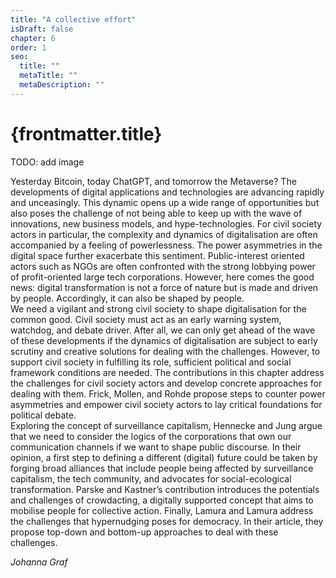 ```yaml
---
title: "A collective effort"
isDraft: false
chapter: 6
order: 1
seo:
  title: ""
  metaTitle: ""
  metaDescription: ""
---
```



# {frontmatter.title}

TODO: add image

Yesterday Bitcoin, today ChatGPT, and tomorrow the Metaverse? The developments of digital applications and technologies are advancing rapidly and unceasingly. This dynamic opens up a wide range of opportunities but also poses the challenge of not being able to keep up with the wave of innovations, new business models, and hype-technologies. For civil society actors in particular, the complexity and dynamics of digitalisation are often accompanied by a feeling of powerlessness. The power asymmetries in the digital space further exacerbate this sentiment. Public-interest oriented actors such as NGOs are often confronted with the strong lobbying power of profit-oriented large tech corporations. However, here comes the good news: digital transformation is not a force of nature but is made and driven by people. Accordingly, it can also be shaped by people.<br/> We need a vigilant and strong civil society to shape digitalisation for the common good. Civil society must act as an early warning system, watchdog, and debate driver. After all, we can only get ahead of the wave of these developments if the dynamics of digitalisation are subject to early scrutiny and creative solutions for dealing with the challenges. However, to support civil society in fulfilling its role, sufficient political and social framework conditions are needed. The contributions in this chapter address the challenges for civil society actors and develop concrete approaches for dealing with them. Frick, Mollen, and Rohde propose steps to counter power asymmetries and empower civil society actors to lay critical foundations for political debate.<br/> Exploring the concept of surveillance capitalism, Hennecke and Jung argue that we need to consider the logics of the corporations that own our communication channels if we want to shape public discourse. In their opinion, a first step to defining a different (digital) future could be taken by forging broad alliances that include people being affected by surveillance capitalism, the tech community, and advocates for social-ecological transformation. Parske and Kastner’s contribution introduces the potentials and challenges of crowdacting, a digitally supported concept that aims to mobilise people for collective action. Finally, Lamura and Lamura address the challenges that hypernudging poses for democracy. In their article, they propose top-down and bottom-up approaches to deal with these challenges.

_Johanna Graf_
